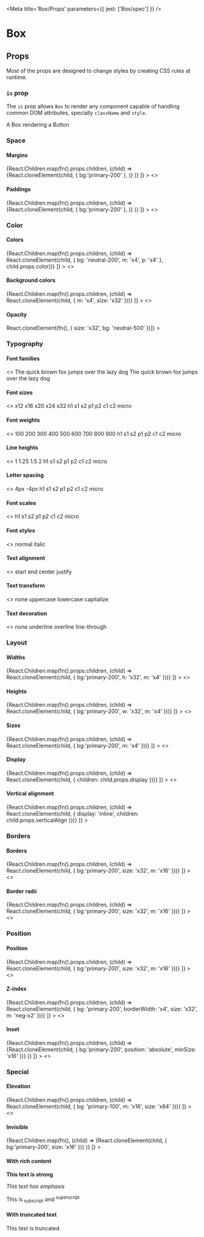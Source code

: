 
<Meta title='Box/Props' parameters={{ jest: ['Box/spec'] }} />

# Box

## Props

Most of the props are designed to change styles by creating CSS rules at runtime.

<Props of={Box} />

### `is` prop

The `is` prop allows `Box` to render any component capable of handling common DOM attributes, specially `className` and
`style`.

<Preview>
  <Story name='is prop'>
    <Box is={Button}>A Box rendering a Button</Box>
  </Story>
</Preview>

### Space

#### Margins

<Preview>
  <Story
    name='Margins'
    decorators={[
      (fn) => <Box display='flex' flexWrap='wrap' alignItems='center'>
        {React.Children.map(fn().props.children, (child) => <Box bg='neutral-200' m='x16'>
          {React.cloneElement(child, { bg:'primary-200' }, <Box bg='neutral-500' size='x16' />)}
        </Box>)}
      </Box>
    ]}
  >
    <>
      <Box m='x16' />
      <Box margin='x16' />
      <Box mb='x16' />
      <Box marginBlock='x16' />
      <Box mbs='x16' />
      <Box marginBlockStart='x16' />
      <Box mbe='x16' />
      <Box marginBlockEnd='x16' />
      <Box mi='x16' />
      <Box marginInline='x16' />
      <Box mis='x16' />
      <Box marginInlineStart='x16' />
      <Box mie='x16' />
      <Box marginInlineEnd='x16' />
    </>
  </Story>
</Preview>

#### Paddings

<Preview>
  <Story
    name='Paddings'
    decorators={[
      (fn) => <Box display='flex' flexWrap='wrap' alignItems='center'>
        {React.Children.map(fn().props.children, (child) => <Box bg='neutral-200' m='x16'>
          {React.cloneElement(child, { bg:'primary-200' }, <Box bg='neutral-500' size='x16' />)}
        </Box>)}
      </Box>
    ]}
  >
    <>
      <Box p='x16' />
      <Box padding='x16' />
      <Box pb='x16' />
      <Box paddingBlock='x16' />
      <Box pbs='x16' />
      <Box paddingBlockStart='x16' />
      <Box pbe='x16' />
      <Box paddingBlockEnd='x16' />
      <Box pi='x16' />
      <Box paddingInline='x16' />
      <Box pis='x16' />
      <Box paddingInlineStart='x16' />
      <Box pie='x16' />
      <Box paddingInlineEnd='x16' />
    </>
  </Story>
</Preview>

### Color

#### Colors

<Preview>
  <Story
    name='Colors'
    decorators={[
      (fn) => <Box display='flex' flexWrap='wrap' alignItems='center' overflow='hidden'>
        {React.Children.map(fn().props.children, (child) =>
          React.cloneElement(child, { bg: 'neutral-200', m: 'x4', p: 'x4' }, child.props.color))}
      </Box>
    ]}
  >
    <>
      <Box color='neutral-500' />
      <Box color='neutral-500-50' />
      <Box color='primary-500' />
      <Box color='primary-500-50' />
      <Box color='info-500' />
      <Box color='info-500-50' />
      <Box color='success-500' />
      <Box color='success-500-50' />
      <Box color='warning-500' />
      <Box color='warning-500-50' />
      <Box color='danger-500' />
      <Box color='danger-500-50' />
      <Box color='surface' />
      <Box color='default' />
      <Box color='info' />
      <Box color='hint' />
      <Box color='disabled' />
      <Box color='alternative' />
      <Box color='primary' />
      <Box color='success' />
      <Box color='danger' />
      <Box color='warning' />
      <Box color='link' />
      <Box color='visited-link' />
      <Box color='active-link' />
      <Box color='rebeccapurple' />
    </>
  </Story>
</Preview>

#### Background colors

<Preview>
  <Story
    name='Background colors'
    decorators={[
      (fn) => <Box display='flex' flexWrap='wrap' alignItems='center' overflow='hidden'>
        {React.Children.map(fn().props.children, (child) => React.cloneElement(child, { m: 'x4', size: 'x32' }))}
      </Box>
    ]}
  >
    <>
      <Box bg='neutral-500' />
      <Box bg='neutral-500-50' />
      <Box bg='primary-500' />
      <Box bg='primary-500-50' />
      <Box bg='info-500' />
      <Box bg='info-500-50' />
      <Box bg='success-500' />
      <Box bg='success-500-50' />
      <Box bg='warning-500' />
      <Box bg='warning-500-50' />
      <Box bg='danger-500' />
      <Box bg='danger-500-50' />
      <Box bg='surface' />
      <Box bg='default' />
      <Box bg='info' />
      <Box bg='hint' />
      <Box bg='disabled' />
      <Box bg='alternative' />
      <Box bg='primary' />
      <Box bg='success' />
      <Box bg='danger' />
      <Box bg='warning' />
      <Box bg='link' />
      <Box bg='visited-link' />
      <Box bg='active-link' />
      <Box bg='rebeccapurple' />
    </>
  </Story>
</Preview>

#### Opacity

<Preview>
  <Story
    name='Opacity'
    decorators={[(fn) => React.cloneElement(fn(), { size: 'x32', bg: 'neutral-500' })]}
  >
    <Box opacity={0.5} />
  </Story>
</Preview>

### Typography

#### Font families

<Preview>
  <Story name='Font families'>
    <>
      <Box fontFamily='sans'>The quick brown fox jumps over the lazy dog</Box>
      <Box fontFamily='mono'>The quick brown fox jumps over the lazy dog</Box>
    </>
  </Story>
</Preview>

#### Font sizes

<Preview>
  <Story name='Font sizes'>
    <>
      <Box fontSize='x12'>x12</Box>
      <Box fontSize='x16'>x16</Box>
      <Box fontSize='x20'>x20</Box>
      <Box fontSize='x24'>x24</Box>
      <Box fontSize='x32'>x32</Box>
      <Box fontSize='h1'>h1</Box>
      <Box fontSize='s1'>s1</Box>
      <Box fontSize='s2'>s2</Box>
      <Box fontSize='p1'>p1</Box>
      <Box fontSize='p2'>p2</Box>
      <Box fontSize='c1'>c1</Box>
      <Box fontSize='c2'>c2</Box>
      <Box fontSize='micro'>micro</Box>
    </>
  </Story>
</Preview>

#### Font weights

<Preview>
  <Story name='Font weights'>
    <>
      <Box fontWeight='100'>100</Box>
      <Box fontWeight='200'>200</Box>
      <Box fontWeight='300'>300</Box>
      <Box fontWeight='400'>400</Box>
      <Box fontWeight='500'>500</Box>
      <Box fontWeight='600'>600</Box>
      <Box fontWeight='700'>700</Box>
      <Box fontWeight='800'>800</Box>
      <Box fontWeight='900'>900</Box>
      <Box fontWeight='h1'>h1</Box>
      <Box fontWeight='s1'>s1</Box>
      <Box fontWeight='s2'>s2</Box>
      <Box fontWeight='p1'>p1</Box>
      <Box fontWeight='p2'>p2</Box>
      <Box fontWeight='c1'>c1</Box>
      <Box fontWeight='c2'>c2</Box>
      <Box fontWeight='micro'>micro</Box>
    </>
  </Story>
</Preview>

#### Line heights

<Preview>
  <Story name='Line heights'>
    <>
      <Box lineHeight='1'>1</Box>
      <Box lineHeight='1.25'>1.25</Box>
      <Box lineHeight='1.5'>1.5</Box>
      <Box lineHeight='2'>2</Box>
      <Box lineHeight='h1'>h1</Box>
      <Box lineHeight='s1'>s1</Box>
      <Box lineHeight='s2'>s2</Box>
      <Box lineHeight='p1'>p1</Box>
      <Box lineHeight='p2'>p2</Box>
      <Box lineHeight='c1'>c1</Box>
      <Box lineHeight='c2'>c2</Box>
      <Box lineHeight='micro'>micro</Box>
    </>
  </Story>
</Preview>

#### Letter spacing

<Preview>
  <Story name='Letter spacing'>
    <>
      <Box letterSpacing='4px'>4px</Box>
      <Box letterSpacing='-4px'>-4px</Box>
      <Box letterSpacing='h1'>h1</Box>
      <Box letterSpacing='s1'>s1</Box>
      <Box letterSpacing='s2'>s2</Box>
      <Box letterSpacing='p1'>p1</Box>
      <Box letterSpacing='p2'>p2</Box>
      <Box letterSpacing='c1'>c1</Box>
      <Box letterSpacing='c2'>c2</Box>
      <Box letterSpacing='micro'>micro</Box>
    </>
  </Story>
</Preview>

#### Font scales

<Preview>
  <Story name='Font scales'>
    <>
      <Box fontScale='h1'>h1</Box>
      <Box fontScale='s1'>s1</Box>
      <Box fontScale='s2'>s2</Box>
      <Box fontScale='p1'>p1</Box>
      <Box fontScale='p2'>p2</Box>
      <Box fontScale='c1'>c1</Box>
      <Box fontScale='c2'>c2</Box>
      <Box fontScale='micro'>micro</Box>
    </>
  </Story>
</Preview>

#### Font styles

<Preview>
  <Story name='Font styles'>
    <>
      <Box fontStyle='normal'>normal</Box>
      <Box fontStyle='italic'>italic</Box>
    </>
  </Story>
</Preview>

#### Text alignment

<Preview>
  <Story name='Text alignment'>
    <>
      <Box textAlign='start'>start</Box>
      <Box textAlign='end'>end</Box>
      <Box textAlign='center'>center</Box>
      <Box textAlign='justify'>justify</Box>
    </>
  </Story>
</Preview>

#### Text transform

<Preview>
  <Story name='Text transform'>
    <>
      <Box textTransform='none'>none</Box>
      <Box textTransform='uppercase'>uppercase</Box>
      <Box textTransform='lowercase'>lowercase</Box>
      <Box textTransform='capitalize'>capitalize</Box>
    </>
  </Story>
</Preview>

#### Text decoration

<Preview>
  <Story name='Text decoration'>
    <>
      <Box textDecorationLine='none'>none</Box>
      <Box textDecorationLine='underline'>underline</Box>
      <Box textDecorationLine='overline'>overline</Box>
      <Box textDecorationLine='line-through'>line-through</Box>
    </>
  </Story>
</Preview>

### Layout

#### Widths

<Preview>
  <Story
    name='Widths'
    decorators={[
      (fn) => <Box display='flex' flexWrap='wrap' alignItems='center'>
        {React.Children.map(fn().props.children, (child) =>
          React.cloneElement(child, { bg:'primary-200', h: 'x32', m: 'x4' }))}
      </Box>
    ]}
  >
    <>
      <Box w='x64' />
      <Box width='x64' />
      <Box w='none' minWidth='x64' />
      <Box w='sw' maxWidth='x64' />
    </>
  </Story>
</Preview>

#### Heights

<Preview>
  <Story
    name='Heights'
    decorators={[
      (fn) => <Box display='flex' flexWrap='wrap' alignItems='center'>
        {React.Children.map(fn().props.children, (child) =>
          React.cloneElement(child, { bg:'primary-200', w: 'x32', m: 'x4' }))}
      </Box>
    ]}
  >
    <>
      <Box h='x64' />
      <Box height='x64' />
      <Box h='none' minHeight='x64' />
      <Box h='sw' maxHeight='x64' />
    </>
  </Story>
</Preview>

#### Sizes

<Preview>
  <Story
    name='Sizes'
    decorators={[
      (fn) => <Box display='flex' flexWrap='wrap' alignItems='center'>
        {React.Children.map(fn().props.children, (child) =>
          React.cloneElement(child, { bg:'primary-200', m: 'x4' }))}
      </Box>
    ]}
  >
    <>
      <Box size='x64' />
      <Box size='none' minSize='x64' />
      <Box size={9999} maxSize='x64' />
    </>
  </Story>
</Preview>

#### Display

<Preview>
  <Story
    name='Display'
    decorators={[
      (fn) => <Box>
        {React.Children.map(fn().props.children, (child) =>
          React.cloneElement(child, { children: child.props.display }))}
      </Box>
    ]}
  >
    <>
      <Box display='none' />
      <Box display='inline' />
      <Box display='inline-block' />
      <Box display='inline-flex' />
      <Box display='block' />
      <Box verticalAlign='-40px' />
      <Box verticalAlign='40px' />
    </>
  </Story>
</Preview>

#### Vertical alignment

<Preview>
  <Story
    name='Vertical alignment'
    decorators={[
      (fn) => <Box>
        {React.Children.map(fn().props.children, (child) =>
          React.cloneElement(child, { display: 'inline', children: child.props.verticalAlign }))}
      </Box>
    ]}
  >
    <Box>
      <Box verticalAlign='top' />
      <Box verticalAlign='baseline' />
      <Box verticalAlign='sub' />
      <Box verticalAlign='middle' />
      <Box verticalAlign='bottom' />
      <Box verticalAlign='-40px' />
      <Box verticalAlign='40px' />
    </Box>
  </Story>
</Preview>

### Borders

#### Borders

<Preview>
  <Story
    name='Borders'
    decorators={[
      (fn) => <Box display='flex' flexWrap='wrap' alignItems='center'>
        {React.Children.map(fn().props.children, (child) =>
          React.cloneElement(child, { bg:'primary-200', size: 'x32', m: 'x16' }))}
      </Box>
    ]}
  >
    <>
      <Box border='2px solid currentColor' />
      <Box borderBlock='2px solid currentColor' />
      <Box borderBlockStart='2px solid currentColor' />
      <Box borderBlockEnd='2px solid currentColor' />
      <Box borderInline='2px solid currentColor' />
      <Box borderInlineStart='2px solid currentColor' />
      <Box borderInlineEnd='2px solid currentColor' />
      <Box borderWidth='x2' />
      <Box borderBlockWidth='x2' />
      <Box borderBlockStartWidth='x2' />
      <Box borderBlockEndWidth='x2' />
      <Box borderInlineWidth='x2' />
      <Box borderInlineStartWidth='x2' />
      <Box borderInlineEndWidth='x2' />
      <Box borderWidth='x1' borderStyle='dashed' />
      <Box borderWidth='x1' borderBlockStyle='dashed' />
      <Box borderWidth='x1' borderBlockStartStyle='dashed' />
      <Box borderWidth='x1' borderBlockEndStyle='dashed' />
      <Box borderWidth='x1' borderInlineStyle='dashed' />
      <Box borderWidth='x1' borderInlineStartStyle='dashed' />
      <Box borderWidth='x1' borderInlineEndStyle='dashed' />
      <Box borderWidth='x4' borderColor='primary-500' />
      <Box borderWidth='x4' borderBlockColor='primary-500' />
      <Box borderWidth='x4' borderBlockStartColor='primary-500' />
      <Box borderWidth='x4' borderBlockEndColor='primary-500' />
      <Box borderWidth='x4' borderInlineColor='primary-500' />
      <Box borderWidth='x4' borderInlineStartColor='primary-500' />
      <Box borderWidth='x4' borderInlineEndColor='primary-500' />
    </>
  </Story>
</Preview>

#### Border radii

<Preview>
  <Story
    name='Border radii'
    decorators={[
      (fn) => <Box display='flex' flexWrap='wrap' alignItems='center'>
        {React.Children.map(fn().props.children, (child) =>
          React.cloneElement(child, { bg:'primary-200', size: 'x32', m: 'x16' }))}
      </Box>
    ]}
  >
    <>
      <Box borderRadius='full' />
      <Box borderStartStartRadius='full' />
      <Box borderStartEndRadius='full' />
      <Box borderEndStartRadius='full' />
      <Box borderEndEndRadius='full' />
    </>
  </Story>
</Preview>

### Position

#### Position

<Preview>
  <Story
    name='Position'
    decorators={[
      (fn) => <Box display='flex' flexWrap='wrap' alignItems='center'>
        {React.Children.map(fn().props.children, (child) =>
          React.cloneElement(child, { bg:'primary-200', size: 'x32', m: 'x16' }))}
      </Box>
    ]}
  >
    <>
      <Box position='static' />
      <Box position='relative' />
      <Box position='absolute' />
      <Box position='fixed' />
    </>
  </Story>
</Preview>


#### Z-index

<Preview>
  <Story
    name='Z-index'
    decorators={[
      (fn) => <Box display='flex' flexWrap='wrap' alignItems='center'>
        {React.Children.map(fn().props.children, (child) =>
          React.cloneElement(child, { bg: 'primary-200', borderWidth: 'x4', size: 'x32', m: 'neg-x2' }))}
      </Box>
    ]}
  >
    <>
      <Box zIndex='2' borderColor='success-300' />
      <Box zIndex='1' borderColor='info-300' />
      <Box zIndex='2' borderColor='warning-300' />
      <Box zIndex='1' borderColor='danger-300' />
    </>
  </Story>
</Preview>

#### Inset

<Preview>
  <Story
    name='Inset'
    decorators={[
      (fn) => <Box display='flex' flexWrap='wrap' alignItems='center'>
        {React.Children.map(fn().props.children, (child) => <Box position='relative' bg='neutral-200' m='x16' size='x64'>
          {React.cloneElement(child, { bg:'primary-200', position: 'absolute', minSize: 'x16' })}
        </Box>)}
      </Box>
    ]}
  >
    <>
      <Box inset='none' />
      <Box inset='x1' />
      <Box inset='x2' />
      <Box inset='x4' />
      <Box inset='x8' />
      <Box inset='x16' />
      <Box insetBlock='x16' />
      <Box insetBlockStart='x16' />
      <Box insetBlockEnd='x16' />
      <Box insetInline='x16' />
      <Box insetInlineStart='x16' />
      <Box insetInlineEnd='x16' />
    </>
  </Story>
</Preview>

### Special

#### Elevation

<Preview>
  <Story
    name='Elevation'
    decorators={[
      (fn) => <Box display='flex' flexWrap='wrap' alignItems='center'>
        {React.Children.map(fn().props.children, (child) =>
          React.cloneElement(child, { bg: 'primary-100', m: 'x16', size: 'x64' }))}
      </Box>
    ]}
  >
    <>
      <Box elevation='0' />
      <Box elevation='1' />
      <Box elevation='2' />
    </>
  </Story>
</Preview>

#### Invisible

<Preview>
  <Story
    name='Invisible'
    decorators={[
      (fn) => <Box display='flex' flexWrap='wrap' alignItems='center'>
        {React.Children.map(fn(), (child) => <Box bg='neutral-200' p='x16'>
          {React.cloneElement(child, { bg:'primary-200', size: 'x16' })}
        </Box>)}
      </Box>
    ]}
  >
    <Box invisible />
  </Story>
</Preview>

#### With rich content

<Preview>
  <Story name='With rich content'>
    <Box withRichContent>
      <p><strong>This text is strong</strong></p>
      <p><em>This text has emphasis</em></p>
      <p>This is<sub> subscript</sub> and <sup>superscript</sup></p>
    </Box>
  </Story>
</Preview>

#### With truncated text

<Preview>
  <Story name='With truncated text'>
    <Box withTruncatedText w='x80'>
      This text is truncated.
    </Box>
  </Story>
</Preview>
